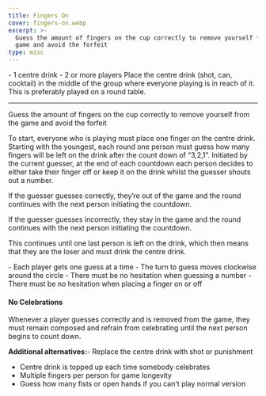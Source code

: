 ```yaml
---
title: Fingers On
cover: fingers-on.webp
excerpt: >-
  Guess the amount of fingers on the cup correctly to remove yourself from the
  game and avoid the forfeit
type: misc
---
```


<GameHero
  cover="/images/fingers-on.webp"
  alt="Fingers On"
/>

<GameSection title="Equipment" icon="/images/liquor.webp">
-   1 centre drink
-   2 or more players
</GameSection>

<GameSection title="Setup" icon="/images/settings.webp">
Place the centre drink (shot, can, cocktail) in the middle of the group where everyone playing is in reach of it. This is preferably played on a round table.

* * *
</GameSection>

<GameSection title="Aim of the Game" icon="/images/target.webp">
<p>Guess the amount of fingers on the cup correctly to remove yourself from the game and avoid the forfeit</p>
</GameSection>

<GameSection title="How to Play" icon="/images/question.webp">
To start, everyone who is playing must place one finger on the centre drink. Starting with the youngest, each round one person must guess how many fingers will be left on the drink after the count down of “3,2,1”. Initiated by the current guesser, at the end of each countdown each person decides to either take their finger off or keep it on the drink whilst the guesser shouts out a number.

If the guesser guesses correctly, they’re out of the game and the round continues with the next person initiating the countdown.

If the guesser guesses incorrectly, they stay in the game and the round continues with the next person initiating the countdown.

This continues until one last person is left on the drink, which then means that they are the loser and must drink the centre drink.
</GameSection>

<GameSection title="Rules" icon="/images/rules.webp">
-   Each player gets one guess at a time
-   The turn to guess moves clockwise around the circle
-   There must be no hesitation when guessing a number
-   There must be no hesitation when placing a finger on or off
</GameSection>

<GameSection title="Special Edition" icon="/images/special.webp">

<h4>No Celebrations</h4>

Whenever a player guesses correctly and is removed from the game, they must remain composed and refrain from celebrating until the next person begins to count down.

**Additional alternatives:**-   Replace the centre drink with shot or punishment
-   Centre drink is topped up each time somebody celebrates
-   Multiple fingers per person for game longevity
-   Guess how many fists or open hands if you can't play normal version
</GameSection>

<ShareButtons title="Fingers On" />

<FeedbackCard>
</FeedbackCard>
